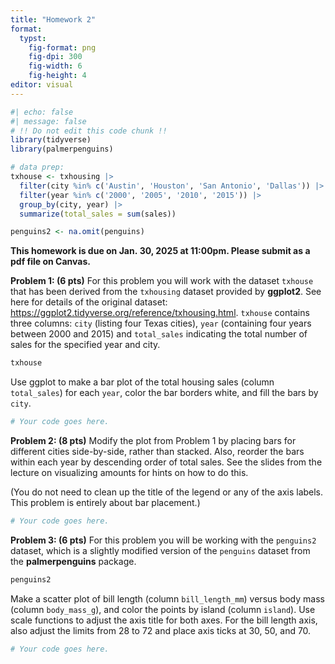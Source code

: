 ```yaml
---
title: "Homework 2"
format:
  typst:
    fig-format: png
    fig-dpi: 300
    fig-width: 6
    fig-height: 4
editor: visual
---
```


```r
#| echo: false
#| message: false
# !! Do not edit this code chunk !!
library(tidyverse)
library(palmerpenguins)

# data prep:
txhouse <- txhousing |>
  filter(city %in% c('Austin', 'Houston', 'San Antonio', 'Dallas')) |>
  filter(year %in% c('2000', '2005', '2010', '2015')) |>
  group_by(city, year) |>
  summarize(total_sales = sum(sales))

penguins2 <- na.omit(penguins)
```

**This homework is due on Jan. 30, 2025 at 11:00pm. Please submit as a pdf file on Canvas.**

**Problem 1: (6 pts)** For this problem you will work with the dataset `txhouse` that has been derived from the `txhousing` dataset provided by **ggplot2**. See here for details of the original dataset: <https://ggplot2.tidyverse.org/reference/txhousing.html>. `txhouse` contains three columns: `city` (listing four Texas cities), `year` (containing four years between 2000 and 2015) and `total_sales` indicating the total number of sales for the specified year and city.

```r
txhouse
```

Use ggplot to make a bar plot of the total housing sales (column `total_sales`) for each `year`, color the bar borders white, and fill the bars by `city`. 

```r
# Your code goes here.
```

**Problem 2: (8 pts)** Modify the plot from Problem 1 by placing bars for different cities side-by-side, rather than stacked. Also, reorder the bars within each year by descending order of total sales. See the slides from the lecture on visualizing amounts for hints on how to do this.

(You do not need to clean up the title of the legend or any of the axis labels. This problem is entirely about bar placement.)

```r
# Your code goes here.
```

**Problem 3: (6 pts)** For this problem you will be working with the `penguins2` dataset, which is a slightly modified version of the `penguins` dataset from the **palmerpenguins** package.

```r
penguins2
```

Make a scatter plot of bill length (column `bill_length_mm`) versus body mass (column `body_mass_g`), and color the points by island (column `island`). Use scale functions to adjust the axis title for both axes. For the bill length axis, also adjust the limits from 28 to 72 and place axis ticks at 30, 50, and 70.

```r
# Your code goes here.
```
